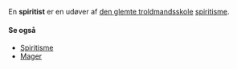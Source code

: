 {{title:Spiritist}}
{{author:Laura Holmegaard}}
{{timestamp:2011-01-22T14:26:55Z}}
{{copyright:Spiritist}}
En '''spiritist''' er en udøver af [[De glemte troldmandsskoler|den glemte troldmandsskole]] [[spiritisme]].

====Se også====
*[[Spiritisme]]
*[[Mager]]